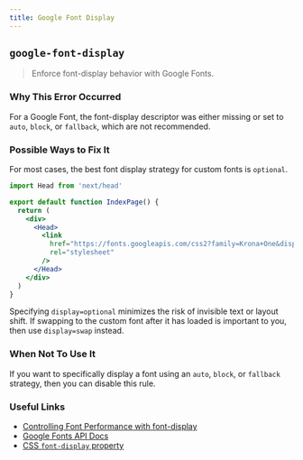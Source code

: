```yaml
---
title: Google Font Display
---
```


## `google-font-display`

> Enforce font-display behavior with Google Fonts.

### Why This Error Occurred

For a Google Font, the font-display descriptor was either missing or set to `auto`, `block`, or `fallback`, which are not recommended.

### Possible Ways to Fix It

For most cases, the best font display strategy for custom fonts is `optional`.

```jsx
import Head from 'next/head'

export default function IndexPage() {
  return (
    <div>
      <Head>
        <link
          href="https://fonts.googleapis.com/css2?family=Krona+One&display=optional"
          rel="stylesheet"
        />
      </Head>
    </div>
  )
}
```

Specifying `display=optional` minimizes the risk of invisible text or layout shift. If swapping to the custom font after it has loaded is important to you, then use `display=swap` instead.

### When Not To Use It

If you want to specifically display a font using an `auto`, `block`, or `fallback` strategy, then you can disable this rule.

### Useful Links

- [Controlling Font Performance with font-display](https://developer.chrome.com/blog/font-display/)
- [Google Fonts API Docs](https://developers.google.com/fonts/docs/css2#use_font-display)
- [CSS `font-display` property](https://www.w3.org/TR/css-fonts-4/#font-display-desc)
